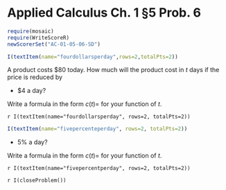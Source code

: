 Applied Calculus Ch. 1 §5 Prob. 6
========================================================
```r
require(mosaic)
require(WriteScoreR)
newScorerSet("AC-01-05-06-SD")
```

``` r
I(textItem(name="fourdollarsperday",rows=2,totalPts=2))
```

A product costs \$80 today.  How much will the product cost in $t$ days if the price is reduced by 

* \$4 a day?

Write a formula in the form $c(t) =$  for your function of $t$.

`r I(textItem(name="fourdollarsperday", rows=2, totalPts=2))`

```r
I(textItem(name="fivepercenteperday", rows=2, totalPts=2))
```

* 5% a day?

Write a formula in the form $c(t) =$  for your function of $t$.

`r I(textItem(name="fivepercentperday", rows=2, totalPts=2))`


`r I(closeProblem())`